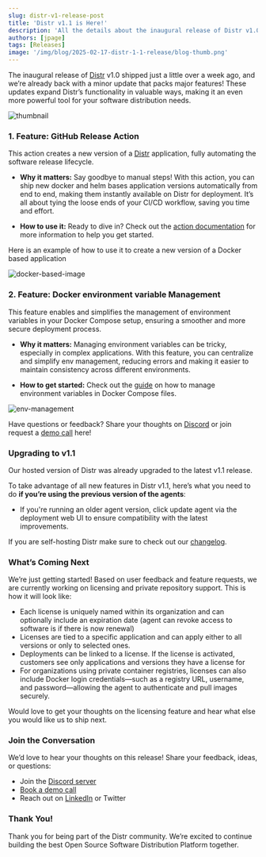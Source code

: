```yaml
---
slug: distr-v1-release-post
title: 'Distr v1.1 is Here!'
description: 'All the details about the inaugural release of Distr v1.0'
authors: [jpage]
tags: [Releases]
image: '/img/blog/2025-02-17-distr-1-1-release/blog-thumb.png'
---
```


The inaugural release of [Distr](https://github.com/glasskube/distr) v1.0 shipped just a little over a week ago, and we’re already back with a minor update that packs major features! These updates expand Distr’s functionality in valuable ways, making it an even more powerful tool for your software distribution needs.

<!-- truncate -->

![thumbnail](/img/blog/2025-02-17-distr-1-1-release/blog-thumb.png)

### 1. Feature: GitHub Release Action

This action creates a new version of a [Distr](https://github.com/glasskube/distr) application, fully automating the software release lifecycle.

- **Why it matters:** Say goodbye to manual steps! With this action, you can ship new docker and helm bases application versions automatically from end to end, making them instantly available on Distr for deployment. It’s all about tying the loose ends of your CI/CD workflow, saving you time and effort.

- **How to use it:** Ready to dive in? Check out the [action documentation](https://github.com/marketplace/actions/distr-create-version#usage) for more information to help you get started.

Here is an example of how to use it to create a new version of a Docker based application

![docker-based-image](https://github.com/user-attachments/assets/df1d10f8-35c9-4d88-822f-e3fd2cb40d54)

### 2. Feature: Docker environment variable Management

This feature enables and simplifies the management of environment variables in your Docker Compose setup, ensuring a smoother and more secure deployment process.

- **Why it matters:** Managing environment variables can be tricky, especially in complex applications. With this feature, you can centralize and simplify env management, reducing errors and making it easier to maintain consistency across different environments.

- **How to get started:** Check out the [guide](https://distr.sh/docs/guides/docker-env-var-template/) on how to manage environment variables in Docker Compose files.

![env-management](https://github.com/user-attachments/assets/411d8d1f-d17a-4c95-b57e-2d8e79e09ab7)

Have questions or feedback? Share your thoughts on [Discord](https://discord.gg/STk5Z3nFmT) or join request a [demo call](https://cal.glasskube.com/team/gk/demo?duration=30) here!

### Upgrading to v1.1

Our hosted version of Distr was already upgraded to the latest v1.1 release.

To take advantage of all new features in Distr v1.1, here’s what you need to do **if you’re using the previous version of the agents**:

- If you're running an older agent version, click update agent via the deployment web UI to ensure compatibility with the latest improvements.

If you are self-hosting Distr make sure to check out our [changelog](https://github.com/glasskube/distr/blob/main/CHANGELOG.md).

### What’s Coming Next

We’re just getting started! Based on user feedback and feature requests, we are currently working on licensing and private repository support. This is how it will look like:

- Each license is uniquely named within its organization and can optionally include an expiration date (agent can revoke access to software is if there is now renewal)
- Licenses are tied to a specific application and can apply either to all versions or only to selected ones.
- Deployments can be linked to a license. If the license is activated, customers see only applications and versions they have a license for
- For organizations using private container registries, licenses can also include Docker login credentials—such as a registry URL, username, and password—allowing the agent to authenticate and pull images securely.

Would love to get your thoughts on the licensing feature and hear what else you would like us to ship next.

### Join the Conversation

We’d love to hear your thoughts on this release! Share your feedback, ideas, or questions:

- Join the [Discord server](https://discord.gg/STk5Z3nFmT)
- [Book a demo call](https://cal.glasskube.com/team/gk/demo?duration=30)
- Reach out on [LinkedIn](https://www.linkedin.com/company/glasskube) or Twitter

### Thank You!

Thank you for being part of the Distr community. We’re excited to continue building the best Open Source Software Distribution Platform together.

